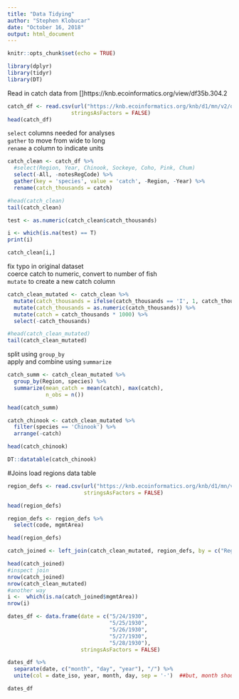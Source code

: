 ```yaml
---
title: "Data Tidying"
author: "Stephen Klobucar"
date: "October 16, 2018"
output: html_document
---
```


```r
knitr::opts_chunk$set(echo = TRUE)
```

```r
library(dplyr)
library(tidyr)
library(DT)
```

Read in catch data from []https://knb.ecoinformatics.org/view/df35b.304.2

```r
catch_df <- read.csv(url("https://knb.ecoinformatics.org/knb/d1/mn/v2/object/df35b.302.1", method = "libcurl"),
                    stringsAsFactors = FALSE)
head(catch_df)
```

`select` columns needed for analyses  
`gather` to move from wide to long  
`rename` a column to indicate units  

```r
catch_clean <- catch_df %>% 
  #select(Region, Year, Chinook, Sockeye, Coho, Pink, Chum)
  select(-All, -notesRegCode) %>% 
  gather(key = 'species', value = 'catch', -Region, -Year) %>% 
  rename(catch_thousands = catch)

#head(catch_clean)
tail(catch_clean)
```



```r
test <- as.numeric(catch_clean$catch_thousands)

i <- which(is.na(test) == T)
print(i)

catch_clean[i,]
```
fix typo in original dataset  
coerce catch to numeric, convert to number of fish  
`mutate` to create a new catch column  

```r
catch_clean_mutated <- catch_clean %>% 
  mutate(catch_thousands = ifelse(catch_thousands == 'I', 1, catch_thousands)) %>% 
  mutate(catch_thousands = as.numeric(catch_thousands)) %>% 
  mutate(catch = catch_thousands * 1000) %>% 
  select(-catch_thousands)

#head(catch_clean_mutated)
tail(catch_clean_mutated)
```


split using `group_by`  
apply and combine using `summarize`  

```r
catch_summ <- catch_clean_mutated %>% 
  group_by(Region, species) %>% 
  summarize(mean_catch = mean(catch), max(catch),
            n_obs = n())

head(catch_summ)
```
```r
catch_chinook <- catch_clean_mutated %>% 
  filter(species == 'Chinook') %>% 
  arrange(-catch)

head(catch_chinook)

DT::datatable(catch_chinook)
```

#Joins
load regions data table
```r
region_defs <- read.csv(url("https://knb.ecoinformatics.org/knb/d1/mn/v2/object/df35b.303.1", method = "libcurl"),
                        stringsAsFactors = FALSE)

head(region_defs)
```

```r
region_defs <- region_defs %>% 
  select(code, mgmtArea)

head(region_defs)
```

```r
catch_joined <- left_join(catch_clean_mutated, region_defs, by = c("Region" = "code"))

head(catch_joined)
#inspect join
nrow(catch_joined)
nrow(catch_clean_mutated)
#another way
i <-  which(is.na(catch_joined$mgmtArea))
nrow(i)
```

```r
dates_df <- data.frame(date = c("5/24/1930",
                                "5/25/1930",
                                "5/26/1930",
                                "5/27/1930",
                                "5/28/1930"),
                       stringsAsFactors = FALSE)

dates_df %>% 
  separate(date, c("month", "day", "year"), "/") %>% 
  unite(col = date_iso, year, month, day, sep = '-')  ##but, month should be two digits

dates_df

```

